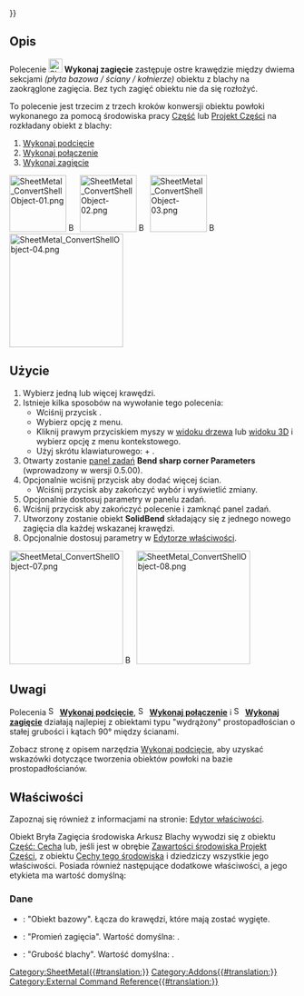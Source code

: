 {{UnfinishedDocu{{#translation:}}}}
<languages/>

{{Docnav/pl
|[[SheetMetal_AddJunction/pl|Wykonaj połączenie]]
|[[SheetMetal_SketchOnSheet/pl|Szkic na arkuszu blachy]]
|[[SheetMetal_Workbench/pl|środowisko pracy Arkusz Blachy]]
|IconL=SheetMetal_AddJunction.svg
|IconR=SheetMetal_SketchOnSheet.svg
|IconC=Sheetmetal_workbench_icon.svg
}}

{{GuiCommand/pl
|Name=SheetMetal AddBend
|Name/pl= Arkusz Blachy: Wykonaj zagięcie
|MenuLocation=SheetMetal → Wykonaj zagięcie
|Workbenches=[[SheetMetal_Workbench/pl|Arkusz Blachy]]
|Shortcut={{KEY|S}} {{KEY|B}}
|SeeAlso=[[SheetMetal_AddRelief/pl|Wykonaj podcięcie]], [[SheetMetal_AddJunction/pl|Wykonaj połączenie]]
}}

<span id="Description"></span>
==Opis==

Polecenie [[Image:SheetMetal_AddBend.svg|24px]] '''Wykonaj zagięcie''' zastępuje ostre krawędzie między dwiema sekcjami ''(płyta bazowa / ściany / kołnierze)'' obiektu z blachy na zaokrąglone zagięcia. Bez tych zagięć obiektu nie da się rozłożyć.

To polecenie jest trzecim z trzech kroków konwersji obiektu powłoki wykonanego za pomocą środowiska pracy [[Part_Workbench/pl|Część]] lub [[PartDesign_Workbench/pl|Projekt Części]] na rozkładany obiekt z blachy:
# [[SheetMetal_AddRelief/pl|Wykonaj podcięcie]]
# [[SheetMetal_AddJunction/pl|Wykonaj połączenie]]
# [[SheetMetal_AddBend/pl|Wykonaj zagięcie]]

[[Image:SheetMetal_ConvertShellObject-01.png|100px|link=]] [[Image:Button_right.svg|16px|link=]]
[[Image:SheetMetal_ConvertShellObject-02.png|100px|link=SheetMetal_AddRelief]] [[Image:Button_right.svg|16px|link=]]
[[Image:SheetMetal_ConvertShellObject-03.png|100px|link=SheetMetal_AddJunction]] [[Image:Button_right.svg|16px|link=]]
[[Image:SheetMetal_ConvertShellObject-04.png|200px|link=SheetMetal_AddBend]]
{{Caption|Wykonaj zagięcie - zastąp krawędzie zagięciami}}

<span id="Usage"></span>
==Użycie==

# Wybierz jedną lub więcej krawędzi.
# Istnieje kilka sposobów na wywołanie tego polecenia:
#* Wciśnij przycisk {{Button|[[Image:SheetMetal_AddBend.svg|16px]] [[SheetMetal_AddBend/pl|Wykonaj zagięcie]]}}.
#* Wybierz opcję {{MenuCommand|SheetMetal → [[Image:SheetMetal_AddBend.svg|16px]] Wykonaj zagięcie}} z menu.
#* Kliknij prawym przyciskiem myszy w [[Tree_view/pl|widoku drzewa]] lub [[3D_view/pl|widoku 3D]] i wybierz opcję {{MenuCommand|SheetMetal → [[Image:SheetMetal_AddBend.svg|16px]] Wykonaj zagięcie}} z menu kontekstowego.
#* Użyj skrótu klawiaturowego: {{KEY|S}} + {{KEY|B}}.
# Otwarty zostanie [[Task_panel/pl|panel zadań]] '''Bend sharp corner Parameters''' (wprowadzony w wersji 0.5.00).
# Opcjonalnie wciśnij przycisk {{Button|Wybierz}} aby dodać więcej ścian.
#* Wciśnij przycisk {{Button|Podgląd}} aby zakończyć wybór i wyświetlić zmiany.
# Opcjonalnie dostosuj parametry w panelu zadań.
# Wciśnij przycisk {{Button|OK}} aby zakończyć polecenie i zamknąć panel zadań.
# Utworzony zostanie obiekt '''SolidBend''' składający się z jednego nowego zagięcia dla każdej wskazanej krawędzi.
# Opcjonalnie dostosuj parametry w [[Property_editor/pl|Edytorze właściwości]].

[[Image:SheetMetal_ConvertShellObject-07.png|200px|link=]] [[Image:Button_right.svg|16px|link=]]
[[Image:SheetMetal_ConvertShellObject-08.png|200px|link=]]

<span id="Notes"></span>
==Uwagi==

Polecenia [[Image:SheetMetal_AddRelief.svg|16px]] '''[[SheetMetal_AddRelief/pl|Wykonaj podcięcie]]''', [[Image:SheetMetal_AddJunction.svg|16px]] '''[[SheetMetal_AddJunction/pl|Wykonaj połączenie]]''' i [[Image:SheetMetal_AddBend.svg|16px]] '''[[SheetMetal_AddBend/pl|Wykonaj zagięcie]]''' działają najlepiej z obiektami typu "wydrążony" prostopadłościan o stałej grubości i kątach 90° między ścianami.

Zobacz stronę z opisem narzędzia [[SheetMetal_AddRelief/pl#Uwagi|Wykonaj podcięcie]], aby uzyskać wskazówki dotyczące tworzenia obiektów powłoki na bazie prostopadłościanów.

<span id="Properties"></span>
==Właściwości==

Zapoznaj się również z informacjami na stronie: [[Property_editor/pl|Edytor właściwości]].

Obiekt Bryła Zagięcia środowiska Arkusz Blachy wywodzi się z obiektu [[Part_Feature/pl|Część: Cecha]] lub, jeśli jest w obrębie [[PartDesign_Body/pl|Zawartości środowiska Projekt Części]], z obiektu [[PartDesign_Feature/pl|Cechy tego środowiska]] i dziedziczy wszystkie jego właściwości. Posiada również następujące dodatkowe właściwości, a jego etykieta ma wartość domyślną:

<span id="Data"></span>
===Dane===

{{Properties_Title|Parametry}}

* {{PropertyData|Obiekt bazowy|LinkSub}}: "Obiekt bazowy". Łącza do krawędzi, które mają zostać wygięte.
* {{PropertyData|Promień|Length}}: "Promień zagięcia". Wartość domyślna: {{value|1,00 mm}}.
* {{PropertyData|Grubość|Length}}: "Grubość blachy". Wartość domyślna: {{value|1,00 mm}}.


{{Docnav/pl
|[[SheetMetal_AddJunction/pl|Wykonaj połączenie]]
|[[SheetMetal_SketchOnSheet/pl|Szkic na arkuszu blachy]]
|[[SheetMetal_Workbench/pl|środowisko pracy Arkusz Blachy]]
|IconL=SheetMetal_AddJunction.svg
|IconR=SheetMetal_SketchOnSheet.svg
|IconC=Sheetmetal_workbench_icon.svg
}}

[[Category:SheetMetal{{#translation:}}]]
[[Category:Addons{{#translation:}}]]
[[Category:External Command Reference{{#translation:}}]]